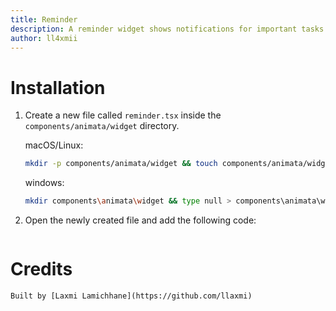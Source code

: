 ```yaml
---
title: Reminder
description: A reminder widget shows notifications for important tasks
author: ll4xmii
---
```


<ComponentPreview name="widget-reminder--docs" />

# Installation

1. Create a new file called `reminder.tsx` inside the `components/animata/widget` directory.

   macOS/Linux:

   ```bash
   mkdir -p components/animata/widget && touch components/animata/widget/reminder.tsx
   ```

   windows:

   ```bash
   mkdir components\animata\widget && type null > components\animata\widget\reminder.tsx
   ```

2. Open the newly created file and add the following code:

```jsx file=<rootDir>/animata/widget/reminder.tsx

```

# Credits

    Built by [Laxmi Lamichhane](https://github.com/llaxmi)
